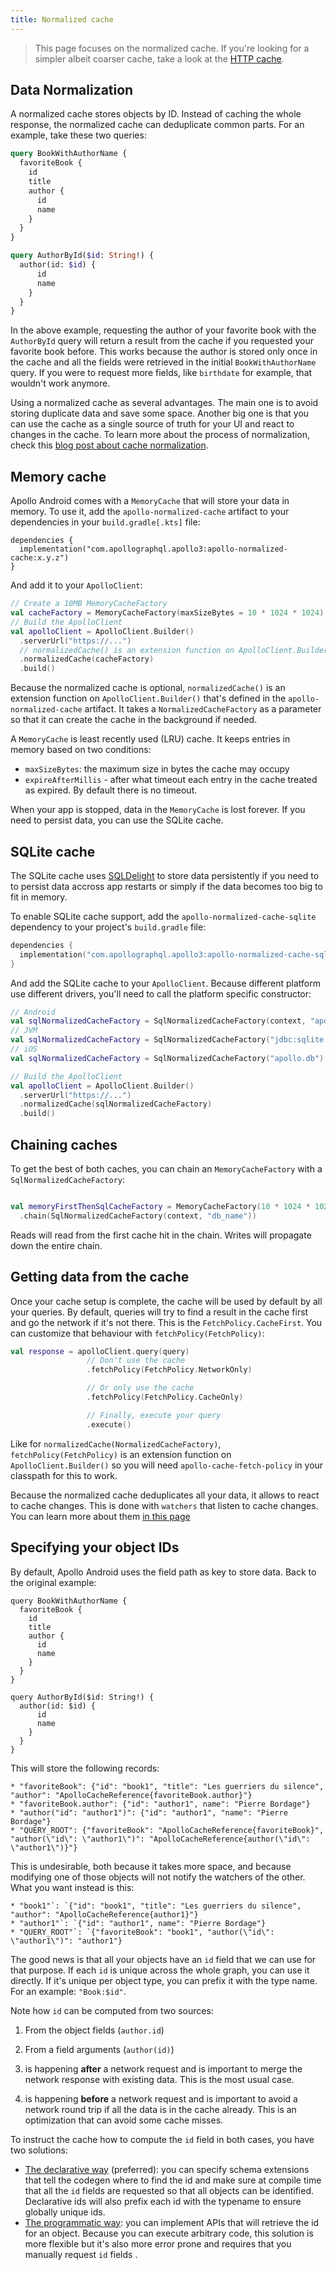 ```yaml
---
title: Normalized cache
---
```


> This page focuses on the normalized cache. If you're looking for a simpler albeit coarser cache, take a look at the [HTTP cache](http-cache).



## Data Normalization

A normalized cache stores objects by ID. Instead of caching the whole response, the normalized cache can deduplicate common parts. For an example, take these two queries:

```graphql
query BookWithAuthorName {
  favoriteBook {
    id
    title
    author {
      id
      name
    }
  }
}

query AuthorById($id: String!) {
  author(id: $id) {
      id
      name
    }
  }
}
```

In the above example, requesting the author of your favorite book with the `AuthorById` query will return a result from the cache if you requested your favorite book before. This works because the author is stored only once in the cache and all the fields were retrieved in the initial `BookWithAuthorName` query. If you were to request more fields, like `birthdate` for example, that wouldn't work anymore.

Using a normalized cache as several advantages. The main one is to avoid storing duplicate data and save some space. Another big one is that you can use the cache as a single source of truth for your UI and react to changes in the cache. To learn more about the process of normalization, check this [blog post about cache normalization](https://www.apollographql.com/blog/apollo-client/caching/demystifying-cache-normalization/).

## Memory cache

Apollo Android comes with a `MemoryCache` that will store your data in memory. To use it, add the `apollo-normalized-cache` artifact to your dependencies in your `build.gradle[.kts]` file:

```kotlin:title=build.gradle[.kts]
dependencies {
  implementation("com.apollographql.apollo3:apollo-normalized-cache:x.y.z")
}
```

And add it to your `ApolloClient`:

```kotlin
// Create a 10MB MemoryCacheFactory
val cacheFactory = MemoryCacheFactory(maxSizeBytes = 10 * 1024 * 1024)
// Build the ApolloClient
val apolloClient = ApolloClient.Builder()
  .serverUrl("https://...")
  // normalizedCache() is an extension function on ApolloClient.Builder
  .normalizedCache(cacheFactory)
  .build()
```

Because the normalized cache is optional, `normalizedCache()` is an extension function on `ApolloClient.Builder()` that's defined in the `apollo-normalized-cache` artifact. It takes a `NormalizedCacheFactory` as a parameter so that it can create the cache in the background if needed.

A `MemoryCache` is least recently used (LRU) cache. It keeps entries in memory based on two conditions:

* `maxSizeBytes`: the maximum size in bytes the cache may occupy
* `expireAfterMillis` - after what timeout each entry in the cache treated as expired. By default there is no timeout.

When your app is stopped, data in the `MemoryCache` is lost forever. If you need to persist data, you can use the SQLite cache.

## SQLite cache

The SQLite cache uses [SQLDelight](https://github.com/cashapp/sqldelight) to store data persistently if you need to to persist data accross app restarts or simply if the data becomes too big to fit in memory.

To enable SQLite cache support, add the `apollo-normalized-cache-sqlite` dependency to your project's `build.gradle` file:

```kotlin:title=build.gradle.kts
dependencies {
  implementation("com.apollographql.apollo3:apollo-normalized-cache-sqlite:x.y.z")
}
```

And add the SQLite cache to your `ApolloClient`. Because different platform use different drivers, you'll need to call the platform specific constructor:

```kotlin
// Android
val sqlNormalizedCacheFactory = SqlNormalizedCacheFactory(context, "apollo.db")
// JVM
val sqlNormalizedCacheFactory = SqlNormalizedCacheFactory("jdbc:sqlite:apollo.db")
// iOS
val sqlNormalizedCacheFactory = SqlNormalizedCacheFactory("apollo.db")

// Build the ApolloClient
val apolloClient = ApolloClient.Builder()
  .serverUrl("https://...")
  .normalizedCache(sqlNormalizedCacheFactory)
  .build()
```


## Chaining caches

To get the best of both caches, you can chain an `MemoryCacheFactory` with a `SqlNormalizedCacheFactory`:

```kotlin

val memoryFirstThenSqlCacheFactory = MemoryCacheFactory(10 * 1024 * 1024)
  .chain(SqlNormalizedCacheFactory(context, "db_name"))

```

Reads will read from the first cache hit in the chain. Writes will propagate down the entire chain.

## Getting data from the cache

Once your cache setup is complete, the cache will be used by default by all your queries. By default, queries will try to find a result in the cache first and go the network if it's not there. This is the `FetchPolicy.CacheFirst`. You can customize that behaviour with `fetchPolicy(FetchPolicy)`:

```kotlin
val response = apolloClient.query(query)
                 // Don't use the cache
                 .fetchPolicy(FetchPolicy.NetworkOnly)

                 // Or only use the cache
                 .fetchPolicy(FetchPolicy.CacheOnly)

                 // Finally, execute your query
                 .execute()
```

Like for `normalizedCache(NormalizedCacheFactory)`, `fetchPolicy(FetchPolicy)` is an extension function on `ApolloClient.Builder()` so you will need `apollo-cache-fetch-policy` in your classpath for this to work.

Because the normalized cache deduplicates all your data, it allows to react to cache changes. This is done with `watchers` that listen to cache changes. You can learn more about them [in this page](query-watchers)

## Specifying your object IDs

By default, Apollo Android uses the field path as key to store data. Back to the original example:

```graphl
query BookWithAuthorName {
  favoriteBook {
    id
    title
    author {
      id
      name
    }
  }
}

query AuthorById($id: String!) {
  author(id: $id) {
      id
      name
    }
  }
}
```

This will store the following records:

```
* "favoriteBook": {"id": "book1", "title": "Les guerriers du silence", "author": "ApolloCacheReference{favoriteBook.author}"}
* "favoriteBook.author": {"id": "author1", name": "Pierre Bordage"}
* "author("id": "author1")": {"id": "author1", "name": "Pierre Bordage"}
* "QUERY_ROOT": {"favoriteBook": "ApolloCacheReference{favoriteBook}", "author(\"id\": \"author1\")": "ApolloCacheReference{author(\"id\": \"author1\")}"}
```

This is undesirable, both because it takes more space, and because modifying one of those objects will not notify the watchers of the other. What you want instead is this:

```
* "book1"`: `{"id": "book1", "title": "Les guerriers du silence", "author": "ApolloCacheReference{author1}"}
* "author1"`: `{"id": "author1", name": "Pierre Bordage"}
* "QUERY_ROOT"`: `{"favoriteBook": "book1", "author(\"id\": \"author1\")": "author1"}
```

The good news is that all your objects have an `id` field that we can use for that purpose. If each `id` is unique across the whole graph, you can use it directly. If it's unique per object type, you can prefix it with the type name. For an example: `"Book:$id"`.

Note how `id` can be computed from two sources:

1. From the object fields (`author.id`)
2. From a field arguments (`author(id)`)


1. is happening **after** a network request and is important to merge the network response with existing data. This is the most usual case.
2. is happening **before** a network request and is important to avoid a network round trip if all the data is in the cache already. This is an optimization that can avoid some cache misses.

To instruct the cache how to compute the `id` field in both cases, you have two solutions:

* [The declarative way](declarative-ids) (preferred): you can specify schema extensions that tell the codegen where to find the id and make sure at compile time that all the `id` fields are requested so that all objects can be identified. Declarative ids will also prefix each id with the typename to ensure globally unique ids.
* [The programmatic way](programmatic-ids): you can implement APIs that will retrieve the id for an object. Because you can execute arbitrary code, this solution is more flexible but it's also more error prone and requires that you manually request `id` fields .
